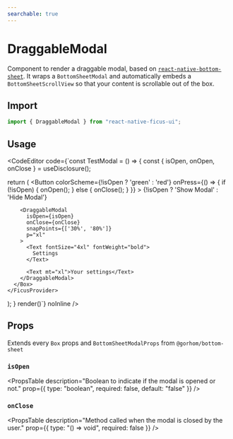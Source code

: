 ```yaml
---
searchable: true
---
```



# DraggableModal

Component to render a draggable modal, based on [`react-native-bottom-sheet`](https://github.com/gorhom/react-native-bottom-sheet).
It wraps a `BottomSheetModal` and automatically embeds a `BottomSheetScrollView` so that your content is scrollable out of the box.

## Import

```js
import { DraggableModal } from "react-native-ficus-ui";
```

## Usage

<CodeEditor code={`const TestModal = () => {
  const { isOpen, onOpen, onClose } = useDisclosure();

  return (
    <FicusProvider>
      <Box h={500} bg="gray.50" p="xl">
        <Button
          colorScheme={!isOpen ? 'green' : 'red'}
          onPress={() => {
            if (!isOpen) {
              onOpen();
            } else {
              onClose();
            }
          }}
        >
          {!isOpen ? 'Show Modal' : 'Hide Modal'}
        </Button>

        <DraggableModal
          isOpen={isOpen}
          onClose={onClose}
          snapPoints={['30%', '80%']}
          p="xl"
        >
          <Text fontSize="4xl" fontWeight="bold">
            Settings
          </Text>

          <Text mt="xl">Your settings</Text>
        </DraggableModal>
      </Box>
    </FicusProvider>
  );
}
render(<TestModal />)`} noInline />

## Props

Extends every `Box` props and `BottomSheetModalProps` from `@gorhom/bottom-sheet`


### `isOpen`
<PropsTable
  description="Boolean to indicate if the modal is opened or not."
  prop={{ type: "boolean", required: false, default: "false" }}
/>

### `onClose`
<PropsTable
  description="Method called when the modal is closed by the user."
  prop={{ type: "() => void", required: false }}
/>

